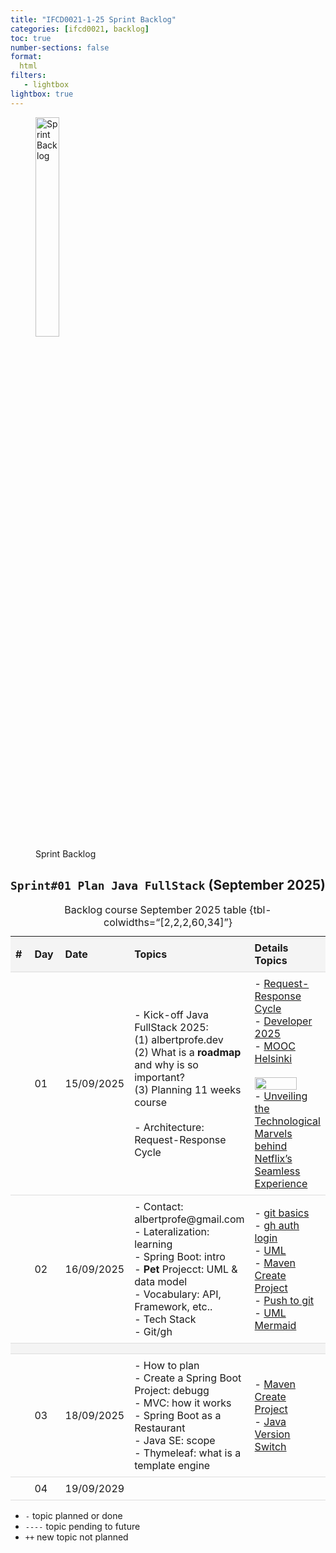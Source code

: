 ```yaml
---
title: "IFCD0021-1-25 Sprint Backlog"
categories: [ifcd0021, backlog]
toc: true
number-sections: false
format:
  html
filters:
   - lightbox
lightbox: true
---
```


<style>

.heatMap th { background:  #f4f4f4;}
tr:nth-child(3) {background-color: #f4f4f4;}

th, td {
  padding: 8px;
  text-align: left;
  border-bottom: 1px solid #ddd;
}

tr:hover {background-color:  #f4f4f4;}

</style>

![Sprint Backlog](/images/home/backlog.jpg){width="30%"}

<div class="heatMap">

::: {.column-page-right}


##  ``Sprint#01 Plan Java FullStack`` (September 2025)

| # | Day | Date | Topics |  Details Topics |
| -- | -- | -- | -- | -- |
|   | 01 | 15/09/2025 | - Kick-off Java FullStack 2025: </br> (1) albertprofe.dev </br> (2) What is a **roadmap** and why is so important? </br> (3) Planning 11 weeks course  </br></br> - Architecture: Request-Response Cycle </br> | - [Request-Response Cycle](/springboot/boot-what-cycle.qmd){.external target='_blank'}  </br>  - [Developer 2025](/about/about-this-developer.qmd){.external target='_blank'} </br> - [MOOC Helsinki](/javase/se-what-moochelsinki.qmd){.external target='_blank'} </br> </br>  ![](https://albertprofe.dev/images/springboot/springboot-architecture-2.png){.lightbox width=80% fig-align="center"} </br>  - [Unveiling the Technological Marvels behind Netflix’s Seamless Experience](https://kasun-r-weerasinghe.medium.com/architecture-of-netflix-1c38257f1f4a){.external target='_blank'}  |
|   | 02 | 16/09/2025 | - Contact: albertprofe@gmail.com </br>  - Lateralization: learning </br>  - Spring Boot: intro </br>  - **Pet** Projecct: UML & data model </br>  - Vocabulary: API, Framework, etc.. </br> - Tech Stack  </br>  - Git/gh  |  - [git basics](https://gist.github.com/AlbertProfe/b05e8198f02b311d18e7c4a86c5241e0){.external target='_blank'} </br>  - [gh auth login](https://cli.github.com/manual/gh_auth_login){.external target='_blank'}</br> - [UML](/javase/se-pattern-uml.qmd){.external target='_blank'}</br>- [Maven Create Project](/javase/se-concepts-createproject.qmd){.external target='_blank'}  </br> - [Push to git](/javase/se-concepts-projectgit.qmd){.external target='_blank'}  </br> - [UML Mermaid](https://mermaid.js.org/){.external target='_blank'}  |
|   |
|   | 03 | 18/09/2025 | - How to plan </br>  - Create a Spring Boot Project: debugg </br> - MVC: how it works </br>  - Spring Boot as a Restaurant  </br> - Java SE: scope </br> - Thymeleaf: what is a template engine | - [Maven Create Project](/javase/se-concepts-createproject.qmd){.external target='_blank'}  </br> - [Java Version Switch](https://stackoverflow.com/questions/59856882/how-to-switch-between-different-java-versions-in-linux){.external target='_blank'} |
|   | 04 | 19/09/2029 |  |   |
: Backlog course September 2025 table {tbl-colwidths="[2,2,2,60,34]"}
:::

</div>

::: {.callout-note}
- `-` topic planned or done
- `----` topic pending to future
- `++` new topic not planned
:::

